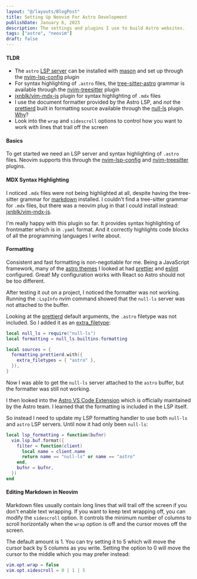 ```yaml
---
layout: "@/layouts/BlogPost"
title: Setting Up Neovim For Astro Development
publishDate: January 6, 2023
description: The settings and plugins I use to build Astro websites.
tags: ["astro", "neovim"]
draft: false
---
```


#### TLDR
- The `astro` [LSP server](https://github.com/withastro/language-tools/tree/main/packages/language-server) can be installed with [mason](https://github.com/williamboman/mason.nvim) and set up through the [nvim-lsp-config](https://github.com/neovim/nvim-lspconfig/blob/master/doc/server_configurations.md#astro) plugin 
- For syntax highlighting of `.astro` files, the [tree-sitter-astro](https://github.com/virchau13/tree-sitter-astro) grammar is available through the [nvim-treesitter](https://github.com/nvim-treesitter/nvim-treesitter#supported-languages) plugin
- [jxnblk/vim-mdx-js](https://github.com/jxnblk/vim-mdx-js) plugin for syntax highlighting of `.mdx` files
- I use the document formatter provided by the Astro LSP, and *not* the [prettierd](https://github.com/fsouza/prettierd) built in formatting source available through the [null-ls](https://github.com/jose-elias-alvarez/null-ls.nvim/blob/main/doc/BUILTINS.md#prettierd) plugin. [Why](#formatting)?
- Look into the `wrap` and `sidescroll` options to control how you want to work with lines that trail off the screen

#### Basics
To get started we need an LSP server and syntax highlighting of `.astro` files. Neovim supports this through the [nvim-lsp-config](https://github.com/neovim/nvim-lspconfig/blob/master/doc/server_configurations.md#astro) and [nvim-treesitter](https://github.com/nvim-treesitter/nvim-treesitter#supported-languages) plugins.

#### MDX Syntax Highlighting
I noticed `.mdx` files were not being highlighted at all, despite having the tree-sitter grammar for [markdown](https://github.com/MDeiml/tree-sitter-markdown) installed. I couldn't find a tree-sitter grammar for `.mdx` files, but there was a neovim plug in that I could install instead: [jxnblk/vim-mdx-js](https://github.com/jxnblk/vim-mdx-js).

I'm really happy with this plugin so far. It provides syntax highlighting of frontmatter which is in `.yaml` format. And it correctly highlights code blocks of all the programming languages I write about.

#### Formatting
Consistent and fast formatting is non-negotiable for me. Being a JavaScript framework, many of the [astro themes](https://astro.build/themes/) I looked at had [prettier](https://prettier.io/) and [eslint](https://eslint.org/) configured. Great! My configuration works with React so Astro should not be too different.

After testing it out on a project, I noticed the formatter was not working. Running the `:LspInfo` nvim command showed that the `null-ls` server was not attached to the buffer.

Looking at the [prettierd](https://github.com/jose-elias-alvarez/null-ls.nvim/blob/main/doc/BUILTINS.md#prettierd) default arguments, the `.astro` filetype was not included. So I added it as an [extra_filetype](https://github.com/jose-elias-alvarez/null-ls.nvim/blob/main/doc/BUILTIN_CONFIG.md#filetypes):

```lua
local null_ls = require("null-ls")
local formatting = null_ls.builtins.formatting

local sources = {
  formatting.prettierd.with({
    extra_filetypes = { "astro" },
  }),
}
```

Now I was able to get the `null-ls` server attached to the `astro` buffer, but the formatter was still not working.

I then looked into the [Astro VS Code Extension](https://marketplace.visualstudio.com/items?itemName=astro-build.astro-vscode) which is officially maintained by the Astro team. I learned that the formatting is included in the LSP itself.

So instead I need to update my LSP formatting handler to use both `null-ls` and `astro` LSP servers. Until now it had only been `null-ls`:

```lua
local lsp_formatting = function(bufnr)
  vim.lsp.buf.format({
    filter = function(client)
      local name = client.name
      return name == "null-ls" or name == "astro"
    end,
    bufnr = bufnr,
  })
end
```

#### Editing Markdown in Neovim
Markdown files usually contain long lines that will trail off the screen if you don't enable text wrapping. If you want to keep text wrapping off, you can modify the `sidescroll` option. It controls the minimum number of columns to scroll horizontally when the `wrap` option is off and the cursor moves off the screen.

The default amount is 1. You can try setting it to 5 which will move the cursor back by 5 columns as you write. Setting the option to 0 will move the cursor to the middle which you may prefer instead:

```lua
vim.opt.wrap = false
vim.opt.sidescroll = 0 | 1 | 5
```
